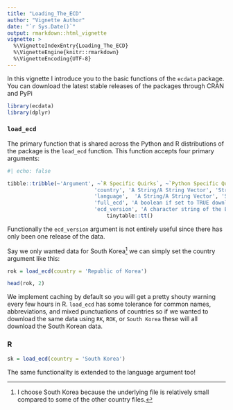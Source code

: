 ```yaml
---
title: "Loading_The_ECD"
author: "Vignette Author"
date: "`r Sys.Date()`"
output: rmarkdown::html_vignette
vignette: >
  %\VignetteIndexEntry{Loading_The_ECD}
  %\VignetteEngine{knitr::rmarkdown}
  %\VignetteEncoding{UTF-8}
---
```


In this vignette I introduce you to the basic functions of the `ecdata` package. You can download the latest stable releases of the packages through CRAN and PyPi 

```r
library(ecdata)
library(dplyr)

```



### `load_ecd`

The primary function that is shared across the Python and R distributions of the package is the `load_ecd` function. This function accepts four primary arguments:


```r
#| echo: false

tibble::tribble(~'Argument', ~`R Specific Quirks`, ~`Python Specific Quirks`, 
                            'country', 'A String/A String Vector', 'String, Dictionary, or List',
                            'language',  'A String/A String Vector', 'String, Dictionary, or List',
                            'full_ecd', 'A boolean if set to TRUE downloads full dataset. Defaults to FALSE', 'A boolean if set to True downloads full dataset. Defaults to False',
                            'ecd_version', 'A character string of the ECD version you want to download. Defaults to latest version', 'A character string of the ECD version you want to download. Defaults to latest version') |>
                                tinytable::tt()


```

Functionally the `ecd_version` argument is not entirely useful since there has only been one release of the data. 


Say we only wanted data for South Korea^[I choose South Korea because the underlying file is relatively small compared to some of the other country files.] we can simply set the country argument like this: 


```r

rok = load_ecd(country = 'Republic of Korea')

head(rok, 2)

```


We implement caching by default so you will get a pretty shouty warning every few hours in R. `load_ecd` has some tolerance for common names, abbreviations, and mixed punctuations of countries so if we wanted to download the same data using `RK`, `ROK`, or `South Korea` these will all download the South Korean data. 


### R 

```r

sk = load_ecd(country = 'South Korea')

```


The same functionality is extended to the language argument too!

